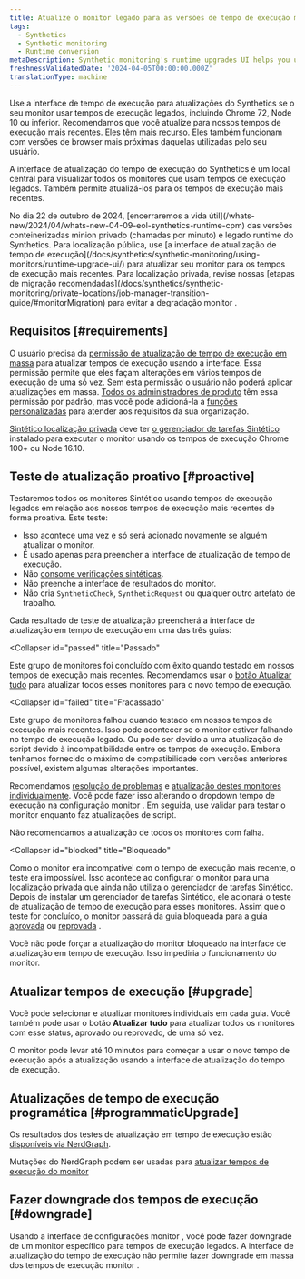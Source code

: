 ```yaml
---
title: Atualize o monitor legado para as versões de tempo de execução mais recentes
tags:
  - Synthetics
  - Synthetic monitoring
  - Runtime conversion
metaDescription: Synthetic monitoring's runtime upgrades UI helps you update legacy monitors to the latest runtimes.
freshnessValidatedDate: '2024-04-05T00:00:00.000Z'
translationType: machine
---
```


Use a interface de tempo de execução para atualizações do Synthetics se o seu monitor usar tempos de execução legados, incluindo Chrome 72, Node 10 ou inferior. Recomendamos que você atualize para nossos tempos de execução mais recentes. Eles têm [mais recurso](/docs/synthetics/synthetic-monitoring/using-monitors/new-runtime/). Eles também funcionam com versões de browser mais próximas daquelas utilizadas pelo seu usuário.

A interface de atualização do tempo de execução do Synthetics é um local central para visualizar todos os monitores que usam tempos de execução legados. Também permite atualizá-los para os tempos de execução mais recentes.

<Callout variant="important">
  No dia 22 de outubro de 2024, [encerraremos a vida útil](/whats-new/2024/04/whats-new-04-09-eol-synthetics-runtime-cpm) das versões conteinerizadas minion privado (chamadas por minuto) e legado runtime do Synthetics. Para localização pública, use [a interface de atualização de tempo de execução](/docs/synthetics/synthetic-monitoring/using-monitors/runtime-upgrade-ui/) para atualizar seu monitor para os tempos de execução mais recentes. Para localização privada, revise nossas [etapas de migração recomendadas](/docs/synthetics/synthetic-monitoring/private-locations/job-manager-transition-guide/#monitorMigration) para evitar a degradação monitor .
</Callout>

## Requisitos [#requirements]

O usuário precisa da [permissão de atualização de tempo de execução em massa](/docs/accounts/accounts-billing/new-relic-one-user-management/user-permissions/#synthetics) para atualizar tempos de execução usando a interface. Essa permissão permite que eles façam alterações em vários tempos de execução de uma só vez. Sem esta permissão o usuário não poderá aplicar atualizações em massa. [Todos os administradores de produto](/docs/accounts/accounts-billing/new-relic-one-user-management/user-management-concepts/#standard-roles) têm essa permissão por padrão, mas você pode adicioná-la a [funções personalizadas](/docs/accounts/accounts-billing/new-relic-one-user-management/user-management-concepts/#roles) para atender aos requisitos da sua organização.

[Sintético localização privada](/docs/synthetics/synthetic-monitoring/private-locations/private-locations-overview-monitor-internal-sites-add-new-locations/) deve ter [o gerenciador de tarefas Sintético](/docs/synthetics/synthetic-monitoring/private-locations/job-manager-transition-guide/) instalado para executar o monitor usando os tempos de execução Chrome 100+ ou Node 16.10.

## Teste de atualização proativo [#proactive]

Testaremos todos os monitores Sintético usando tempos de execução legados em relação aos nossos tempos de execução mais recentes de forma proativa. Este teste:

* Isso acontece uma vez e só será acionado novamente se alguém atualizar o monitor.
* É usado apenas para preencher a interface de atualização de tempo de execução.
* Não [consome verificações sintéticas](/docs/synthetics/synthetic-monitoring/getting-started/monitor-limits/#edition-limits).
* Não preenche a interface de resultados do monitor.
* Não cria `SyntheticCheck`, `SyntheticRequest` ou qualquer outro artefato de trabalho.

Cada resultado de teste de atualização preencherá a interface de atualização em tempo de execução em uma das três guias:

<Collapser
  id="passed"
  title="Passado"
>
  Este grupo de monitores foi concluído com êxito quando testado em nossos tempos de execução mais recentes. Recomendamos usar o [botão Atualizar tudo](#upgrade) para atualizar todos esses monitores para o novo tempo de execução.
</Collapser>

<Collapser
  id="failed"
  title="Fracassado"
>
  Este grupo de monitores falhou quando testado em nossos tempos de execução mais recentes. Isso pode acontecer se o monitor estiver falhando no tempo de execução legado. Ou pode ser devido a uma atualização de script devido à incompatibilidade entre os tempos de execução. Embora tenhamos fornecido o máximo de compatibilidade com versões anteriores possível, existem algumas alterações importantes.

  Recomendamos [resolução de problemas](/docs/synthetics/synthetic-monitoring/troubleshooting/runtime-upgrade-troubleshooting/) e [atualização destes monitores individualmente](/docs/synthetics/synthetic-monitoring/using-monitors/new-runtime/#runtime-convert). Você pode fazer isso alterando o dropdown tempo de execução na configuração monitor . Em seguida, use validar para testar o monitor enquanto faz atualizações de script.

  <Callout variant="tip">
    Não recomendamos a atualização de todos os monitores com falha.
  </Callout>
</Collapser>

<Collapser
  id="blocked"
  title="Bloqueado"
>
  Como o monitor era incompatível com o tempo de execução mais recente, o teste era impossível. Isso acontece ao configurar o monitor para uma localização privada que ainda não utiliza o [gerenciador de tarefas Sintético](#requirements). Depois de instalar um gerenciador de tarefas Sintético, ele acionará o teste de atualização de tempo de execução para esses monitores. Assim que o teste for concluído, o monitor passará da guia bloqueada para a guia [aprovada](#passed) ou [reprovada](#failed) .

  Você não pode forçar a atualização do monitor bloqueado na interface de atualização em tempo de execução. Isso impediria o funcionamento do monitor.
</Collapser>

## Atualizar tempos de execução [#upgrade]

Você pode selecionar e atualizar monitores individuais em cada guia. Você também pode usar o botão **Atualizar tudo** para atualizar todos os monitores com esse status, aprovado ou reprovado, de uma só vez.

O monitor pode levar até 10 minutos para começar a usar o novo tempo de execução após a atualização usando a interface de atualização do tempo de execução.

## Atualizações de tempo de execução programática [#programmaticUpgrade]

Os resultados dos testes de atualização em tempo de execução estão [disponíveis via NerdGraph](https://docs.newrelic.com/docs/apis/nerdgraph/examples/nerdgraph-synthetics-tutorial/#query-runtime-upgrade-status).

Mutações do NerdGraph podem ser usadas para [atualizar tempos de execução do monitor](https://docs.newrelic.com/docs/apis/nerdgraph/examples/nerdgraph-synthetics-tutorial/#upgrade-monitor-runtime)

## Fazer downgrade dos tempos de execução [#downgrade]

Usando a interface de configurações monitor , você pode fazer downgrade de um monitor específico para tempos de execução legados. A interface de atualização do tempo de execução não permite fazer downgrade em massa dos tempos de execução monitor .
